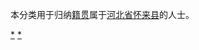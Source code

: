 {{Catnav|頁面分類|各種主題的頁面分類|依中国各省来作的分类|各地中国人|河北人|张家口人}}
{{Catnav|頁面分類|人物|各國人物|中国人|各地中国人|河北人|张家口人}}

本分类用于归纳[[籍贯|籍贯]]属于[[河北省|河北省]][[怀来县|怀来县]]的人士。

[[Category:张家口人|*]]
[[Category:怀来县|*]]
